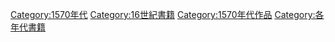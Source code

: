 [[Category:1570年代|Category:1570年代]]
[[Category:16世紀書籍|Category:16世紀書籍]]
[[Category:1570年代作品|Category:1570年代作品]]
[[Category:各年代書籍|Category:各年代書籍]]